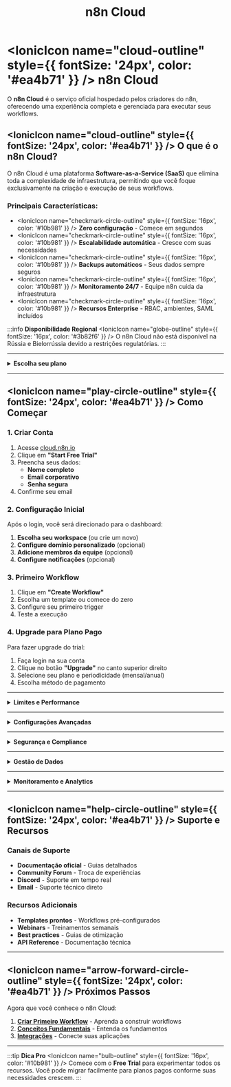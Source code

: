 ﻿---
sidebar_position: 3
title: n8n Cloud
description: Guia completo para instalação e configuração do n8n Cloud
slug: /primeiros-passos/instalacao-cloud
keywords: [n8n, cloud, saas, hospedado, instalação]
---

# <IonicIcon name="cloud-outline" style={{ fontSize: '24px', color: '#ea4b71' }} /> n8n Cloud

O **n8n Cloud** é o serviço oficial hospedado pelos criadores do n8n, oferecendo uma experiência completa e gerenciada para executar seus workflows.

## <IonicIcon name="cloud-outline" style={{ fontSize: '24px', color: '#ea4b71' }} /> O que é o n8n Cloud?

O n8n Cloud é uma plataforma **Software-as-a-Service (SaaS)** que elimina toda a complexidade de infraestrutura, permitindo que você foque exclusivamente na criação e execução de seus workflows.

### **Principais Características:**

- <IonicIcon name="checkmark-circle-outline" style={{ fontSize: '16px', color: '#10b981' }} /> **Zero configuração** - Comece em segundos
- <IonicIcon name="checkmark-circle-outline" style={{ fontSize: '16px', color: '#10b981' }} /> **Escalabilidade automática** - Cresce com suas necessidades
- <IonicIcon name="checkmark-circle-outline" style={{ fontSize: '16px', color: '#10b981' }} /> **Backups automáticos** - Seus dados sempre seguros
- <IonicIcon name="checkmark-circle-outline" style={{ fontSize: '16px', color: '#10b981' }} /> **Monitoramento 24/7** - Equipe n8n cuida da infraestrutura
- <IonicIcon name="checkmark-circle-outline" style={{ fontSize: '16px', color: '#10b981' }} /> **Recursos Enterprise** - RBAC, ambientes, SAML incluídos

:::info **Disponibilidade Regional**
<IonicIcon name="globe-outline" style={{ fontSize: '16px', color: '#3b82f6' }} /> O n8n Cloud não está disponível na Rússia e Bielorrússia devido a restrições regulatórias.
:::

---

<details>
<summary><IonicIcon name="chevron-forward-outline" style={{ fontSize: '18px', color: '#6b7280' }} /> <strong style={{ fontSize: '18px' }}>Escolha seu plano</strong> <IonicIcon name="chevron-down-outline" style={{ fontSize: '16px', color: '#6b7280' }} /></summary>

## <IonicIcon name="chevron-forward-outline" style={{ fontSize: '24px', color: '#ea4b71' }} /> Planos e Preços

### **Free Trial (14 dias)**

- **Duração**: 14 dias com recursos do Pro plan
- **Execuções**: 1.000 execuções
- **Workflows ativos**: 5 workflows
- **Usuários**: Até 5 usuários
- **Recursos**: Todos os recursos Pro incluídos
- **Memória**: 320MiB RAM, 10 millicore CPU
- **Concorrência**: 5 execuções simultâneas

:::warning **Expiração do Trial**
<IonicIcon name="time-outline" style={{ fontSize: '16px', color: '#f59e0b' }} /> Se você não fizer upgrade até o final do trial, sua workspace será automaticamente excluída. Você tem 90 dias para [baixar seus workflows](./instalacao-self-hosted) após a expiração.
:::

### **Starter Plan**

- **Preço**: $20/mês por usuário
- **Execuções**: 10.000 execuções/mês
- **Workflows ativos**: 15 workflows
- **Usuários**: Ilimitados
- **Memória**: 320MiB RAM, 10 millicore CPU
- **Concorrência**: 5 execuções simultâneas
- **Suporte**: Email

### **Professional Plan**

#### **Pro-1 (10k execuções)**
- **Preço**: $50/mês por usuário
- **Execuções**: 10.000 execuções/mês
- **Workflows ativos**: 15 workflows
- **Memória**: 640MiB RAM, 20 millicore CPU
- **Concorrência**: 20 execuções simultâneas

#### **Pro-2 (50k execuções)**
- **Preço**: $50/mês por usuário
- **Execuções**: 50.000 execuções/mês
- **Workflows ativos**: 50 workflows
- **Memória**: 1280MiB RAM, 80 millicore CPU
- **Concorrência**: 50 execuções simultâneas

**Recursos adicionais:**
- **Suporte**: Email + Chat
- **Ambientes**: Desenvolvimento e produção
- **RBAC avançado**: Controle granular de permissões

### **Enterprise Plan**

- **Preço**: Sob consulta
- **Execuções**: Ilimitadas
- **Workflows ativos**: Ilimitados
- **Memória**: 4096MiB RAM, 80 millicore CPU
- **Concorrência**: 200 execuções simultâneas
- **Recursos**: SAML, SSO, SLA garantido, Log streaming
- **Suporte**: Dedicado

</details>

---

## <IonicIcon name="play-circle-outline" style={{ fontSize: '24px', color: '#ea4b71' }} /> Como Começar

### **1. Criar Conta**

1. Acesse [cloud.n8n.io](https://cloud.n8n.io)
2. Clique em **"Start Free Trial"**
3. Preencha seus dados:
   - **Nome completo**
   - **Email corporativo**
   - **Senha segura**
4. Confirme seu email

### **2. Configuração Inicial**

Após o login, você será direcionado para o dashboard:

1. **Escolha seu workspace** (ou crie um novo)
2. **Configure domínio personalizado** (opcional)
3. **Adicione membros da equipe** (opcional)
4. **Configure notificações** (opcional)

### **3. Primeiro Workflow**

1. Clique em **"Create Workflow"**
2. Escolha um template ou comece do zero
3. Configure seu primeiro trigger
4. Teste a execução

### **4. Upgrade para Plano Pago**

Para fazer upgrade do trial:

1. Faça login na sua conta
2. Clique no botão **"Upgrade"** no canto superior direito
3. Selecione seu plano e periodicidade (mensal/anual)
4. Escolha método de pagamento

---

<details>
<summary><IonicIcon name="analytics-outline" style={{ fontSize: '18px', color: '#6b7280' }} /> <strong style={{ fontSize: '18px' }}>Limites e Performance</strong> <IonicIcon name="chevron-down-outline" style={{ fontSize: '16px', color: '#6b7280' }} /></summary>

:::warning **Por que isso é importante?**
<IonicIcon name="alert-triangle-outline" style={{ fontSize: '16px', color: '#f59e0b' }} /> Cada plano do n8n Cloud tem limites específicos de recursos. Entender esses limites ajuda a escolher o plano certo e evitar problemas de performance. Workflows complexos podem exceder esses limites e causar falhas ou lentidão.
:::

### **Limites de Memória e CPU**

| Plano | RAM | CPU | Concorrência | Execuções Salvas | Retenção |
|-------|-----|-----|--------------|------------------|----------|
| **Trial/Starter** | 320MiB | 10 millicore | 5 | 2.500 | 7 dias |
| **Pro-1** | 640MiB | 20 millicore | 20 | 25.000 | 30 dias |
| **Pro-2** | 1280MiB | 80 millicore | 50 | 25.000 | 30 dias |
| **Enterprise** | 4096MiB | 80 millicore | 200 | 50.000 | Ilimitada |

:::info **O que cada coluna significa:**
<IonicIcon name="information-circle-outline" style={{ fontSize: '16px', color: '#3b82f6' }} /> 
- **RAM**: Memória disponível para processar dados. Workflows com muitos dados precisam de mais RAM.
- **CPU**: Capacidade de processamento. Workflows complexos com muitas operações precisam de mais CPU.
- **Concorrência**: Quantos workflows podem rodar ao mesmo tempo. Importante para aplicações com muito tráfego.
- **Execuções Salvas**: Quantas execuções são armazenadas para análise. Mais execuções = mais histórico.
- **Retenção**: Por quanto tempo os dados ficam armazenados. Ilimitada significa que nunca são excluídos automaticamente.
:::

### **Controle de Concorrência**

O n8n Cloud limita execuções simultâneas para garantir performance estável:

- **Aplicado apenas a execuções de produção**: Webhooks (quando aplicações externas chamam seus workflows) e triggers automáticos (como agendamentos) contam no limite.
- **Execuções manuais e de teste não contam**: Quando você testa workflows manualmente, não afeta o limite de concorrência.
- **Execuções excedentes ficam em fila (FIFO)**: Se você receber mais chamadas do que o limite permite, elas esperam em ordem de chegada.
- **Não é possível retry de execuções em fila**: Execuções que ficam muito tempo na fila podem falhar por timeout.

:::tip **Otimização de Performance**
<IonicIcon name="speedometer-outline" style={{ fontSize: '16px', color: '#10b981' }} /> Para workflows com alto consumo de memória, considere:
- Processar dados em lotes menores
- Evitar salvar execuções bem-sucedidas desnecessárias
- Usar nodes de transformação eficientes
:::

</details>

---

<details>
<summary><IonicIcon name="settings-outline" style={{ fontSize: '18px', color: '#6b7280' }} /> <strong style={{ fontSize: '18px' }}>Configurações Avançadas</strong> <IonicIcon name="chevron-down-outline" style={{ fontSize: '16px', color: '#6b7280' }} /></summary>

## <IonicIcon name="key-outline" style={{ fontSize: '24px', color: '#ea4b71' }} /> Passo a Passo

---

### **<IonicIcon name="settings-outline" style={{ fontSize: '20px', color: '#ea4b71' }} /> Admin Dashboard**

O Admin Dashboard permite gerenciar sua instância Cloud com controle total sobre configurações e funcionalidades.

#### **Acessar o Dashboard**

1. Faça login em [n8n Cloud](https://app.n8n.cloud/magic-link)
2. Selecione **Admin Dashboard**

#### **Configurações Disponíveis**

- <IonicIcon name="checkmark-circle-outline" style={{ fontSize: '16px', color: '#10b981' }} /> **Atualizar versão do n8n**
- <IonicIcon name="checkmark-circle-outline" style={{ fontSize: '16px', color: '#10b981' }} /> **Configurar fuso horário**
- <IonicIcon name="checkmark-circle-outline" style={{ fontSize: '16px', color: '#10b981' }} /> **Gerenciar execuções**
- <IonicIcon name="checkmark-circle-outline" style={{ fontSize: '16px', color: '#10b981' }} /> **Configurar ambientes**

---

### **<IonicIcon name="refresh-outline" style={{ fontSize: '20px', color: '#ea4b71' }} /> Atualização de Versão**

#### **Atualização Manual**

1. No Admin Dashboard, selecione **Manage**
2. Use o dropdown **n8n version**:
   - **Latest Stable**: Recomendado para a maioria dos usuários
   - **Latest Beta**: Versão mais recente (pode ser instável)
3. Clique em **Save Changes**
4. Confirme na modal de confirmação

#### **Atualização Automática**

- <IonicIcon name="checkmark-circle-outline" style={{ fontSize: '16px', color: '#10b981' }} /> n8n atualiza automaticamente instâncias desatualizadas
- <IonicIcon name="time-outline" style={{ fontSize: '16px', color: '#f59e0b' }} /> Após 120 dias sem atualização, você recebe um aviso por email
- <IonicIcon name="warning-outline" style={{ fontSize: '16px', color: '#f59e0b' }} /> Após mais 30 dias, a atualização é automática

:::warning **Permissões**
<IonicIcon name="shield-checkmark-outline" style={{ fontSize: '16px', color: '#f59e0b' }} /> Apenas proprietários da instância podem atualizar versões. Entre em contato com o proprietário se não tiver permissão.
:::

---

### **<IonicIcon name="time-outline" style={{ fontSize: '20px', color: '#ea4b71' }} /> Configuração de Fuso Horário**

Configure o fuso horário da sua instância:

1. No Admin Dashboard, selecione **Manage**
2. Altere o dropdown **Timezone** para o fuso desejado
3. Isso afeta o **Schedule Trigger** e **Date & Time node**

:::tip **Impacto nos Workflows**
<IonicIcon name="bulb-outline" style={{ fontSize: '16px', color: '#10b981' }} /> A configuração de fuso horário afeta todos os workflows que usam agendamento ou manipulação de datas.
:::

---

### **<IonicIcon name="globe-outline" style={{ fontSize: '20px', color: '#ea4b71' }} /> Domínio Personalizado**

Configure um domínio próprio para sua instância:

1. Vá em **Settings > Workspace**
2. Clique em **"Custom Domain"**
3. Adicione seu domínio
4. Configure DNS conforme instruções
5. Aguarde a verificação (pode levar até 24h)

:::info **Configuração DNS**
<IonicIcon name="information-circle-outline" style={{ fontSize: '16px', color: '#3b82f6' }} /> Você precisará configurar registros CNAME no seu provedor de DNS para apontar para o domínio do n8n Cloud.
:::

---

### **<IonicIcon name="shield-checkmark-outline" style={{ fontSize: '20px', color: '#ea4b71' }} /> Integração com SSO**

Para planos Professional e Enterprise:

1. **Settings > Authentication**
2. Configure **SAML** ou **OAuth**
3. Adicione provedores de identidade
4. Configure mapeamento de usuários

:::tip **Segurança Empresarial**
<IonicIcon name="lock-closed-outline" style={{ fontSize: '16px', color: '#10b981' }} /> O SSO permite integração com sistemas de autenticação corporativos como Active Directory, Google Workspace ou Azure AD.
:::

---

### **<IonicIcon name="git-branch-outline" style={{ fontSize: '20px', color: '#ea4b71' }} /> Ambientes e Controle de Versão**

#### **O que são Ambientes?**

Ambientes permitem separar desenvolvimento e produção usando Git:

- <IonicIcon name="code-outline" style={{ fontSize: '16px', color: '#10b981' }} /> **Desenvolvimento**: Para testes e desenvolvimento
- <IonicIcon name="rocket-outline" style={{ fontSize: '16px', color: '#10b981' }} /> **Produção**: Para workflows em uso real
- <IonicIcon name="git-network-outline" style={{ fontSize: '16px', color: '#10b981' }} /> **Controle de versão**: Git-based para rastrear mudanças

#### **Configurar Ambientes**

1. **Settings > Environments**
2. Clique em **"Connect"** para conectar ao Git
3. Configure a branch desejada
4. Para produção: marque **"Protected instance"**

#### **Padrões de Configuração**

<details>
<summary><IonicIcon name="chevron-forward-outline" style={{ fontSize: '16px', color: '#6b7280' }} /> <strong>Múltiplas instâncias, múltiplas branches</strong> <IonicIcon name="chevron-down-outline" style={{ fontSize: '14px', color: '#6b7280' }} /></summary>

- Cada ambiente tem sua própria branch
- Desenvolvimento → branch `development`
- Produção → branch `production`

**Vantagens:**
- Isolamento completo entre ambientes
- Controle granular de mudanças
- Workflow de Git mais robusto

</details>

<details>
<summary><IonicIcon name="chevron-forward-outline" style={{ fontSize: '16px', color: '#6b7280' }} /> <strong>Múltiplas instâncias, uma branch</strong> <IonicIcon name="chevron-down-outline" style={{ fontSize: '14px', color: '#6b7280' }} /></summary>

- <IonicIcon name="checkmark-circle-outline" style={{ fontSize: '16px', color: '#10b981' }} /> Todas as instâncias usam a mesma branch
- <IonicIcon name="checkmark-circle-outline" style={{ fontSize: '16px', color: '#10b981' }} /> Mais simples de gerenciar
- <IonicIcon name="warning-outline" style={{ fontSize: '16px', color: '#f59e0b' }} /> Menos isolamento entre ambientes

**Vantagens:**
- Configuração mais simples
- Menos complexidade de Git
- Ideal para equipes pequenas

</details>

#### **Workflow com Ambientes**

1. **Desenvolvimento**: Crie e teste workflows
2. **Push**: Envie mudanças para o Git
3. **Pull Request**: (Multi-branch) Crie PR para produção
4. **Produção**: Faça pull das mudanças

---

### **<IonicIcon name="chatbubble-ellipses-outline" style={{ fontSize: '20px', color: '#ea4b71' }} /> AI Assistant**

O n8n AI Assistant ajuda a construir e otimizar workflows com inteligência artificial.

#### **Capacidades Atuais**

- **Debug helper**: Identificar e resolver problemas
- **Respostas sobre n8n**: Perguntas sobre funcionalidades
- **Suporte a código**: SQL, JSON, expressões
- **Configuração de credenciais**: Dicas de segurança

#### **Dicas para Melhor Uso**

1. **Faça perguntas específicas**: "Como configurar credenciais do Google Sheets?"
2. **Mantenha conversa**: O assistente pode colaborar passo a passo
3. **Itere nas sugestões**: Refine baseado no feedback
4. **Use contexto**: Explique o que você está tentando fazer

#### **Exemplos de Perguntas**

- <IonicIcon name="bug-outline" style={{ fontSize: '16px', color: '#6b7280' }} /> "Debug este erro que estou vendo"
- <IonicIcon name="document-text-outline" style={{ fontSize: '16px', color: '#6b7280' }} /> "Explique o que este workflow faz"
- <IonicIcon name="construct-outline" style={{ fontSize: '16px', color: '#6b7280' }} /> "Como posso construir X no n8n?"
- <IonicIcon name="code-slash-outline" style={{ fontSize: '16px', color: '#6b7280' }} /> "Preciso de ajuda para escrever código: [explique seu código]"

:::info **Privacidade**
<IonicIcon name="eye-outline" style={{ fontSize: '16px', color: '#3b82f6' }} /> O AI Assistant tem acesso aos elementos da tela, mas não aos dados de entrada/saída (como informações de clientes).
:::

---

### **<IonicIcon name="download-outline" style={{ fontSize: '20px', color: '#ea4b71' }} /> Download de Workflows**

Para fazer backup ou migração:

1. No Admin Dashboard, selecione **Manage**
2. Clique em **"Download Workflows"**
3. Os workflows são exportados como JSON
4. Você tem 90 dias para baixar após expiração do trial

:::tip **Backup Regular**
<IonicIcon name="cloud-upload-outline" style={{ fontSize: '16px', color: '#10b981' }} /> Faça download regular dos seus workflows para manter backups locais e facilitar migrações futuras.
:::

</details>

---

<details>
<summary><IonicIcon name="shield-checkmark-outline" style={{ fontSize: '18px', color: '#6b7280' }} /> <strong style={{ fontSize: '18px' }}>Segurança e Compliance</strong> <IonicIcon name="chevron-down-outline" style={{ fontSize: '16px', color: '#6b7280' }} /></summary>

:::warning **Por que isso é importante?**
<IonicIcon name="alert-triangle-outline" style={{ fontSize: '16px', color: '#f59e0b' }} /> A segurança dos seus dados e workflows é fundamental. O n8n Cloud processa informações sensíveis e conecta múltiplas aplicações. Entender as medidas de segurança garante que seus dados estejam protegidos e que você esteja em conformidade com regulamentações como LGPD.
:::

### **Certificações**

Estas certificações garantem que o n8n Cloud segue os mais altos padrões de segurança:

- **SOC 2 Type II** - Auditoria independente que verifica controles de segurança, disponibilidade, integridade e confidencialidade dos dados. Significa que o n8n foi auditado e aprovado por terceiros.
- **GDPR** - Conformidade com o Regulamento Geral de Proteção de Dados europeu. Garante que seus dados pessoais são tratados com transparência e você tem controle sobre como são usados.
- **ISO 27001** - Padrão internacional para gestão de segurança da informação. Define processos e controles para proteger dados contra ameaças e vulnerabilidades.

### **Recursos de Segurança**

Estas tecnologias protegem seus dados em diferentes cenários:

- **Criptografia em trânsito** - TLS 1.3: Quando seus dados viajam entre seu navegador e o n8n Cloud, eles são criptografados com o protocolo mais seguro disponível. É como enviar uma carta em um envelope à prova de violação.
- **Criptografia em repouso** - AES-256: Seus dados armazenados no n8n Cloud são criptografados mesmo quando não estão sendo usados. É como guardar documentos em um cofre ultra-seguro.
- **Backups automáticos** - Diários e redundantes: Seus workflows e configurações são salvos automaticamente em múltiplos locais. Se algo der errado, você pode restaurar tudo rapidamente.
- **Monitoramento 24/7** - Detecção de anomalias: Sistemas inteligentes monitoram constantemente a infraestrutura para detectar e prevenir problemas antes que afetem seus dados.

### **Controles de Acesso**

Estes controles garantem que apenas pessoas autorizadas acessem seus dados:

- **RBAC** - Controle granular de permissões: Você pode definir exatamente o que cada usuário pode fazer. Por exemplo, alguns podem apenas visualizar workflows, outros podem editá-los, e apenas administradores podem excluir dados.
- **2FA** - Autenticação de dois fatores: Além da senha, você precisa de um código adicional (gerado por app ou SMS) para fazer login. É como ter duas chaves para abrir uma porta.
- **Audit logs** - Registro completo de atividades: Tudo que acontece no sistema é registrado - quem acessou, quando, o que fez. É como ter câmeras de segurança em todos os lugares.
- **IP whitelist** - Restrição por endereços IP: Você pode limitar o acesso apenas a computadores de endereços específicos (como apenas do escritório). É como ter uma lista de convidados para uma festa.

### **IPs de Saída**

Quando o n8n Cloud se conecta a outras aplicações (como Google Sheets, Slack, etc.), ele usa estes endereços IP. Você pode precisar dessas informações para configurar firewalls ou whitelists em outras aplicações.

:::info **O que o n8n Cloud faz:**
<IonicIcon name="cloud-outline" style={{ fontSize: '16px', color: '#3b82f6' }} /> O n8n Cloud gerencia automaticamente estes IPs e garante que suas conexões sejam seguras e confiáveis.
:::

:::warning **O que você precisa fazer:**
<IonicIcon name="alert-triangle-outline" style={{ fontSize: '16px', color: '#f59e0b' }} /> Se você usa firewalls corporativos ou aplicações que restringem acesso por IP, adicione estes endereços à whitelist. Os IPs podem mudar sem aviso, então use autenticação forte (como API keys) como camada adicional de segurança.
:::

**IPs principais (mais estáveis):**
- 20.79.227.226/32
- 20.113.47.122/32
- 20.218.202.73/32
- 98.67.233.91/32
- 4.182.111.50/32

**Ranges adicionais (podem ser usados):**
- 20.52.126.0/28
- 20.218.238.112/28
- 4.182.64.64/28
- 20.218.174.0/28

:::tip **Quando usar:**
<IonicIcon name="bulb-outline" style={{ fontSize: '16px', color: '#10b981' }} /> Use estes IPs apenas se sua empresa ou aplicações externas exigirem restrições por endereço IP. Para a maioria dos usuários, as credenciais e API keys são suficientes para segurança.
:::

</details>

---

<details>
<summary><IonicIcon name="analytics-outline" style={{ fontSize: '18px', color: '#6b7280' }} /> <strong style={{ fontSize: '18px' }}>Gestão de Dados</strong> <IonicIcon name="chevron-down-outline" style={{ fontSize: '16px', color: '#6b7280' }} /></summary>

:::warning **Por que isso é importante?**
<IonicIcon name="alert-triangle-outline" style={{ fontSize: '16px', color: '#f59e0b' }} /> O n8n Cloud armazena dados de execução dos seus workflows. Entender como gerenciar esses dados ajuda a otimizar custos, manter performance e evitar problemas de armazenamento. Workflows complexos podem gerar muitos dados rapidamente.

**Monitore o uso de memória e armazenamento. Workflows complexos podem exceder os limites e causar instabilidade.**
:::

### **Limites de Armazenamento**

- **Até 100GB** de armazenamento por instância
- **Limpeza automática** de logs antigos
- **Backup automático** antes da limpeza

### **Controle de Execuções**

Para otimizar uso de memória e armazenamento:

#### **No Admin Panel:**
1. Navegue para **Admin Panel > Manage**
2. Em **Executions to Save**, desmarque execuções desnecessárias

#### **No Workflow:**
1. Clique no menu **Options** (⋮)
2. Selecione **Settings**
3. Mude **Save successful production executions** para **Do not save**

### **Limpeza Automática**

| Plano | Execuções Máximas | Retenção |
|-------|-------------------|----------|
| **Starter** | 2.500 | 7 dias |
| **Pro** | 25.000 | 30 dias |
| **Enterprise** | 50.000 | Ilimitada |

</details>

---

<details>
<summary><IonicIcon name="analytics-outline" style={{ fontSize: '18px', color: '#6b7280' }} /> <strong style={{ fontSize: '18px' }}>Monitoramento e Analytics</strong> <IonicIcon name="chevron-down-outline" style={{ fontSize: '16px', color: '#6b7280' }} /></summary>

:::warning **Por que isso é importante?**
<IonicIcon name="alert-triangle-outline" style={{ fontSize: '16px', color: '#f59e0b' }} /> O monitoramento ajuda você a identificar problemas antes que afetem seus negócios, otimizar performance e entender como seus workflows estão funcionando. É como ter um painel de controle que mostra a saúde do seu sistema em tempo real.
:::

### **Dashboard de Execuções**

Este dashboard centraliza todas as informações sobre como seus workflows estão performando:

- **Taxa de sucesso por workflow**: Mostra quantas execuções foram bem-sucedidas vs. falharam. Ajuda a identificar workflows problemáticos que precisam de atenção.
- **Tempo de execução médio**: Monitora se seus workflows estão ficando mais lentos. Tempos crescentes podem indicar problemas de performance ou mudanças nas APIs externas.
- **Erros mais comuns e soluções**: Lista os erros que aparecem com mais frequência e sugere soluções. É como ter um manual de troubleshooting automático.
- **Uso de recursos e otimizações**: Mostra quanto CPU, memória e armazenamento seus workflows estão consumindo. Ajuda a identificar workflows que podem ser otimizados para reduzir custos.

### **Alertas e Notificações**

O sistema monitora automaticamente e avisa quando algo precisa de atenção:

- **Falhas críticas em tempo real**: Você recebe notificação imediata quando um workflow importante falha, permitindo ação rápida antes que afete seus processos de negócio.
- **Limite de execuções próximo**: Avisa quando você está próximo de atingir o limite de execuções do seu plano, evitando interrupções inesperadas.
- **Performance degradada**: Detecta quando workflows estão ficando mais lentos ou consumindo mais recursos, permitindo otimização proativa.
- **Manutenções programadas**: Informa sobre atualizações e manutenções planejadas, para que você possa se preparar para possíveis interrupções.

</details>

---

## <IonicIcon name="help-circle-outline" style={{ fontSize: '24px', color: '#ea4b71' }} /> Suporte e Recursos

### **Canais de Suporte**

- **Documentação oficial** - Guias detalhados
- **Community Forum** - Troca de experiências
- **Discord** - Suporte em tempo real
- **Email** - Suporte técnico direto

### **Recursos Adicionais**

- **Templates prontos** - Workflows pré-configurados
- **Webinars** - Treinamentos semanais
- **Best practices** - Guias de otimização
- **API Reference** - Documentação técnica

---

## <IonicIcon name="arrow-forward-circle-outline" style={{ fontSize: '24px', color: '#ea4b71' }} /> Próximos Passos

Agora que você conhece o n8n Cloud:

1. **[Criar Primeiro Workflow](./primeiro-workflow)** - Aprenda a construir workflows
2. **[Conceitos Fundamentais](./conceitos-fundamentais)** - Entenda os fundamentos
3. **[Integrações](../integracoes/)** - Conecte suas aplicações



---

:::tip **Dica Pro**
<IonicIcon name="bulb-outline" style={{ fontSize: '16px', color: '#10b981' }} /> Comece com o **Free Trial** para experimentar todos os recursos. Você pode migrar facilmente para planos pagos conforme suas necessidades crescem.
:::


